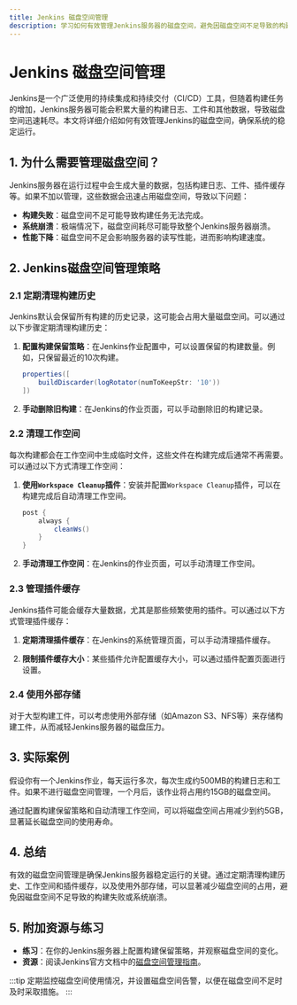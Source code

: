 ```yaml
---
title: Jenkins 磁盘空间管理
description: 学习如何有效管理Jenkins服务器的磁盘空间，避免因磁盘空间不足导致的构建失败或系统崩溃。
---
```


# Jenkins 磁盘空间管理

Jenkins是一个广泛使用的持续集成和持续交付（CI/CD）工具，但随着构建任务的增加，Jenkins服务器可能会积累大量的构建日志、工件和其他数据，导致磁盘空间迅速耗尽。本文将详细介绍如何有效管理Jenkins的磁盘空间，确保系统的稳定运行。

## 1. 为什么需要管理磁盘空间？

Jenkins服务器在运行过程中会生成大量的数据，包括构建日志、工件、插件缓存等。如果不加以管理，这些数据会迅速占用磁盘空间，导致以下问题：

- **构建失败**：磁盘空间不足可能导致构建任务无法完成。
- **系统崩溃**：极端情况下，磁盘空间耗尽可能导致整个Jenkins服务器崩溃。
- **性能下降**：磁盘空间不足会影响服务器的读写性能，进而影响构建速度。

## 2. Jenkins磁盘空间管理策略

### 2.1 定期清理构建历史

Jenkins默认会保留所有构建的历史记录，这可能会占用大量磁盘空间。可以通过以下步骤定期清理构建历史：

1. **配置构建保留策略**：在Jenkins作业配置中，可以设置保留的构建数量。例如，只保留最近的10次构建。

   ```groovy
   properties([
       buildDiscarder(logRotator(numToKeepStr: '10'))
   ])
   ```

2. **手动删除旧构建**：在Jenkins的作业页面，可以手动删除旧的构建记录。

### 2.2 清理工作空间

每次构建都会在工作空间中生成临时文件，这些文件在构建完成后通常不再需要。可以通过以下方式清理工作空间：

1. **使用`Workspace Cleanup`插件**：安装并配置`Workspace Cleanup`插件，可以在构建完成后自动清理工作空间。

   ```groovy
   post {
       always {
           cleanWs()
       }
   }
   ```

2. **手动清理工作空间**：在Jenkins的作业页面，可以手动清理工作空间。

### 2.3 管理插件缓存

Jenkins插件可能会缓存大量数据，尤其是那些频繁使用的插件。可以通过以下方式管理插件缓存：

1. **定期清理插件缓存**：在Jenkins的系统管理页面，可以手动清理插件缓存。

2. **限制插件缓存大小**：某些插件允许配置缓存大小，可以通过插件配置页面进行设置。

### 2.4 使用外部存储

对于大型构建工件，可以考虑使用外部存储（如Amazon S3、NFS等）来存储构建工件，从而减轻Jenkins服务器的磁盘压力。

## 3. 实际案例

假设你有一个Jenkins作业，每天运行多次，每次生成约500MB的构建日志和工件。如果不进行磁盘空间管理，一个月后，该作业将占用约15GB的磁盘空间。

通过配置构建保留策略和自动清理工作空间，可以将磁盘空间占用减少到约5GB，显著延长磁盘空间的使用寿命。

## 4. 总结

有效的磁盘空间管理是确保Jenkins服务器稳定运行的关键。通过定期清理构建历史、工作空间和插件缓存，以及使用外部存储，可以显著减少磁盘空间的占用，避免因磁盘空间不足导致的构建失败或系统崩溃。

## 5. 附加资源与练习

- **练习**：在你的Jenkins服务器上配置构建保留策略，并观察磁盘空间的变化。
- **资源**：阅读Jenkins官方文档中的[磁盘空间管理指南](https://www.jenkins.io/doc/book/managing/disk-space/)。

:::tip
定期监控磁盘空间使用情况，并设置磁盘空间告警，以便在磁盘空间不足时及时采取措施。
:::